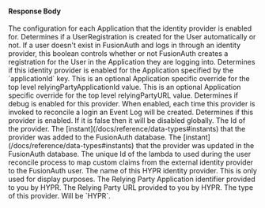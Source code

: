 
#### Response Body

<APIBlock>
  <APIField type="Map<UUID, Object>" name="identityProvider.applicationConfiguration">
    The configuration for each Application that the identity provider is enabled for.
  </APIField>
  <APIField name="identityProvider.applicationConfiguration[applicationId].createRegistration" type="Boolean">
    Determines if a UserRegistration is created for the User automatically or not. If a user doesn't exist in FusionAuth and logs in through an identity provider, this boolean controls whether or not FusionAuth creates a registration for the User in the Application they are logging into.
  </APIField>
  <APIField name="identityProvider.applicationConfiguration[applicationId].enabled" type="Boolean">
    Determines if this identity provider is enabled for the Application specified by the `applicationId` key.
  </APIField>
  <APIField name="identityProvider.applicationConfiguration[applicationId].relyingPartyApplicationId" type="String">
    This is an optional Application specific override for the top level <InlineField>relyingPartyApplicationId</InlineField> value.
  </APIField>
  <APIField name="identityProvider.applicationConfiguration[applicationId].relyingPartyURL" type="String">
    This is an optional Application specific override for the top level <InlineField>relyingPartyURL</InlineField> value.
  </APIField>
  <APIField name="identityProvider.debug" type="Boolean">
    Determines if debug is enabled for this provider. When enabled, each time this provider is invoked to reconcile a login an Event Log will be created.
  </APIField>
  <APIField name="identityProvider.enabled" type="Boolean">
    Determines if this provider is enabled. If it is false then it will be disabled globally.
  </APIField>
  <APIField name="identityProvider.id" type="UUID">
    The Id of the provider.
  </APIField>
  <APIField name="identityProvider.insertInstant" type="Long">
    The [instant](/docs/reference/data-types#instants) that the provider was added to the FusionAuth database.
  </APIField>
  <APIField name="identityProvider.lastUpdateInstant" type="Long">
    The [instant](/docs/reference/data-types#instants) that the provider was updated in the FusionAuth database.
  </APIField>
  <APIField name="identityProvider.lambdaConfiguration.reconcileId" type="UUID" since="1.17.0">
    The unique Id of the lambda to used during the user reconcile process to map custom claims from the external identity provider to the FusionAuth user.
  </APIField>

  <IdentityProviderLinkingStrategyResponseParameter idp_since={props.idp_since} idp_linking_strategy={props.idp_linking_strategy} idp_display_name={props.idp_display_name} />

  <APIField name="identityProvider.name" type="String">
    The name of this HYPR identity provider. This is only used for display purposes.
  </APIField>
  <APIField name="identityProvider.relyingPartyApplicationId" type="String">
    The Relying Party Application identifier provided to you by HYPR.
  </APIField>
  <APIField name="identityProvider.relyingPartyURL" type="String">
    The Relying Party URL provided to you by HYPR.
  </APIField>
  <APIField name="identityProvider.type" type="String">
    The type of this provider. Will be `HYPR`.
  </APIField>
</APIBlock>

<JSON title="Example HYPR Response JSON" src="identity-providers/hypr-response.json" />
